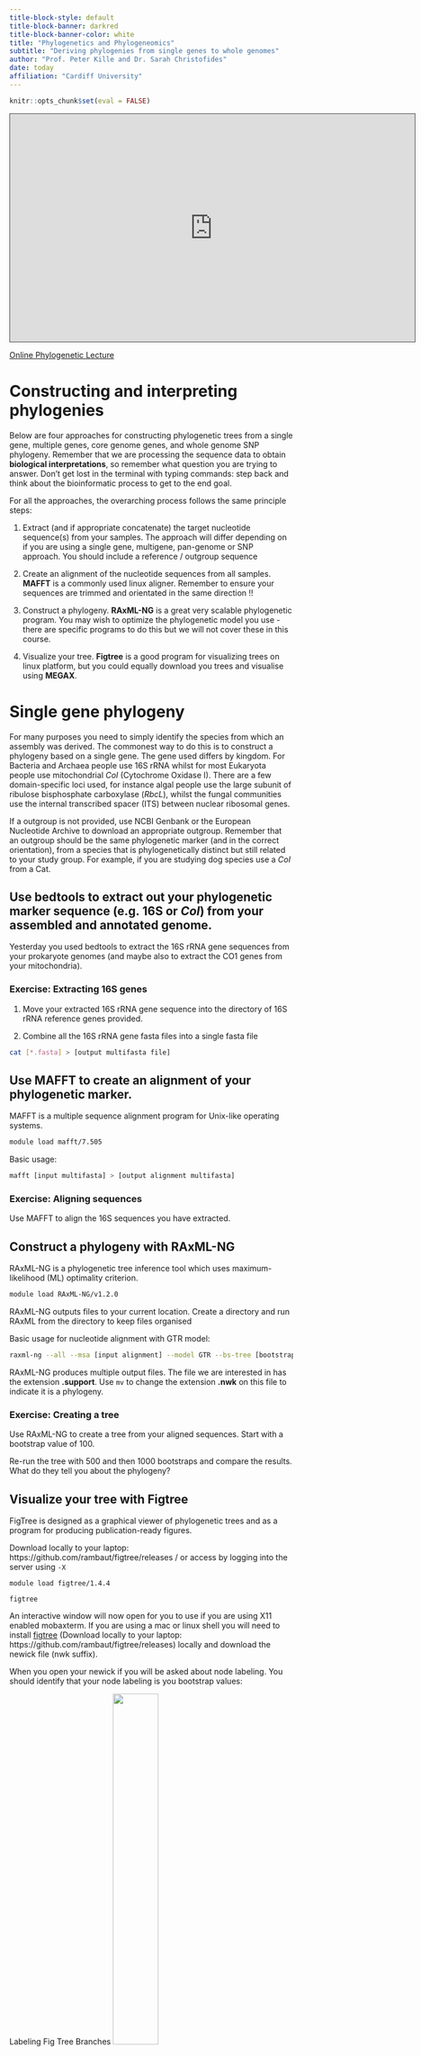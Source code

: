 ```yaml
---
title-block-style: default
title-block-banner: darkred
title-block-banner-color: white
title: "Phylogenetics and Phylogeneomics"
subtitle: "Deriving phylogenies from single genes to whole genomes"
author: "Prof. Peter Kille and Dr. Sarah Christofides"
date: today
affiliation: "Cardiff University"
---
```


```r
knitr::opts_chunk$set(eval = FALSE)
```

<iframe data-external="1" src="https://cardiff.cloud.panopto.eu/Panopto/Pages/Embed.aspx?id=7996f42d-c454-4329-8235-af630098de06&amp;autoplay=false&amp;offerviewer=true&amp;showtitle=true&amp;showbrand=true&amp;captions=false&amp;interactivity=all" height="405" width="720" style="border: 1px solid #464646;" allowfullscreen allow="autoplay">

</iframe>

[Online Phylogenetic Lecture](https://goo.gl/BMzU8p)

# Constructing and interpreting phylogenies

Below are four approaches for constructing phylogenetic trees from a single gene, multiple genes, core genome genes, and whole genome SNP phylogeny. Remember that we are processing the sequence data to obtain **biological interpretations**, so remember what question you are trying to answer. Don't get lost in the terminal with typing commands: step back and think about the bioinformatic process to get to the end goal.

For all the approaches, the overarching process follows the same principle steps:

1.  Extract (and if appropriate concatenate) the target nucleotide sequence(s) from your samples. The approach will differ depending on if you are using a single gene, multigene, pan-genome or SNP approach. You should include a reference / outgroup sequence

2.  Create an alignment of the nucleotide sequences from all samples. **MAFFT** is a commonly used linux aligner. Remember to ensure your sequences are trimmed and orientated in the same direction !!

3.  Construct a phylogeny. **RAxML-NG** is a great very scalable phylogenetic program. You may wish to optimize the phylogenetic model you use - there are specific programs to do this but we will not cover these in this course.

4.  Visualize your tree. **Figtree** is a good program for visualizing trees on linux platform, but you could equally download you trees and visualise using **MEGAX**.

# Single gene phylogeny

For many purposes you need to simply identify the species from which an assembly was derived. The commonest way to do this is to construct a phylogeny based on a single gene. The gene used differs by kingdom. For Bacteria and Archaea people use 16S rRNA whilst for most Eukaryota people use mitochondrial *CoI* (Cytochrome Oxidase I). There are a few domain-specific loci used, for instance algal people use the large subunit of ribulose bisphosphate carboxylase (*RbcL*), whilst the fungal communities use the internal transcribed spacer (ITS) between nuclear ribosomal genes.

If a outgroup is not provided, use NCBI Genbank or the European Nucleotide Archive to download an appropriate outgroup. Remember that an outgroup should be the same phylogenetic marker (and in the correct orientation), from a species that is phylogenetically distinct but still related to your study group. For example, if you are studying dog species use a *CoI* from a Cat.

## Use bedtools to extract out your phylogenetic marker sequence (e.g. 16S or *CoI*) from your assembled and annotated genome.

Yesterday you used bedtools to extract the 16S rRNA gene sequences from your prokaryote genomes (and maybe also to extract the CO1 genes from your mitochondria).

::: callout-important
### Exercise: Extracting 16S genes

1)  Move your extracted 16S rRNA gene sequence into the directory of 16S rRNA reference genes provided.

2)  Combine all the 16S rRNA gene fasta files into a single fasta file

```bash
cat [*.fasta] > [output multifasta file]
```

:::

## Use MAFFT to create an alignment of your phylogenetic marker.

MAFFT is a multiple sequence alignment program for Unix-like operating systems.

```bash
module load mafft/7.505
```

Basic usage:

```bash
mafft [input multifasta] > [output alignment multifasta]
```

::: callout-important
### Exercise: Aligning sequences

Use MAFFT to align the 16S sequences you have extracted.
:::

## Construct a phylogeny with **RAxML-NG**

RAxML-NG is a phylogenetic tree inference tool which uses maximum-likelihood (ML) optimality criterion.

```bash
module load RAxML-NG/v1.2.0
```

RAxML-NG outputs files to your current location. Create a directory and run RAxML from the directory to keep files organised

Basic usage for nucleotide alignment with GTR model:

```bash
raxml-ng --all --msa [input alignment] --model GTR --bs-tree [bootstrap replicate number e.g. 100] --prefix [prefix for output files] --threads [number of threads/cpus]
```

RAxML-NG produces multiple output files. The file we are interested in has the extension **.support**. Use `mv` to change the extension **.nwk** on this file to indicate it is a phylogeny.

::: callout-important
### Exercise: Creating a tree

Use RAxML-NG to create a tree from your aligned sequences. Start with a bootstrap value of 100.

Re-run the tree with 500 and then 1000 bootstraps and compare the results. What do they tell you about the phylogeny?
:::

## Visualize your tree with Figtree

FigTree is designed as a graphical viewer of phylogenetic trees and as a program for producing publication-ready figures.

Download locally to your laptop: https://github.com/rambaut/figtree/releases / or access by logging into the server using `-X`

```base
module load figtree/1.4.4

figtree
```

An interactive window will now open for you to use if you are using X11 enabled mobaxterm. If you are using a mac or linux shell you will need to install [figtree](http://tree.bio.ed.ac.uk/software/figtree/) (Download locally to your laptop: https://github.com/rambaut/figtree/releases) locally and download the newick file (nwk suffix).

When you open your newick if you will be asked about node labeling. You should identify that your node labeling is you bootstrap values:

Labeling Fig Tree Branches ![](images/fig_tree_lables.png){width="40%" fig-align="center"}

::: {.callout-note collapse="true"}
## Worked Example: creating a 16S prokayote phylogeny

<iframe data-external="1" src="https://cardiff.cloud.panopto.eu/Panopto/Pages/Embed.aspx?id=344ff837-6338-4bd2-9638-b09500f3f29d&amp;autoplay=false&amp;offerviewer=true&amp;showtitle=true&amp;showbrand=true&amp;captions=false&amp;interactivity=all" height="405" width="720" style="border: 1px solid #464646;" allowfullscreen allow="autoplay" aria-label="Panopto Embedded Video Player">

</iframe>
:::

# Multiple gene plylogenys: MLST

The most common use of multiple genes to create phylogenogies is [Multi-locus sequence typing (MLST)](https://www.sciencedirect.com/topics/medicine-and-dentistry/multilocus-sequence-typing). This is primarily used in bacterial phylogenetics when it is necessary to go beyond species and identify the strain. This method is extreme valuable when identifying pathogenic strains away from sometimes harmless relatives. Established 'serotypes' have often now been aligned with specific MLST allele sequences. There are online tools that allow you to upload your sequence and perform MLST analysis - such as [autoMLST](https://automlst.ziemertlab.com/). Many of the resources are species-specific and allow you to enter a draft genome from particular species and use MLST to phlylogenetically 'type' the strain it represents. Many of these tools can be accessed through [pubmlst](https://pubmlst.org/). There are also a myriad of command line tools that can be used - the simplest to remember and a very easy one to use is the software [MLST](https://github.com/tseemann/mlst). Remember you can only use these tools if you have already identified the species and if there is a MLTS database for the organism in question.

This approach is very rarely used for eukaryotes.

We won't run MLST on our prokaryotes, as they are quite phylogenetically diverse compared to the situations where MLST is really useful.

# Core gene phylogeny: Understand the diversity of a bacterial species

Organisms within particular phylogenetic groups share a set of 'core' genes - these are often those representing essential metabolism. Then each species has a unique set of 'ancillary' genes which define the unique phenotype of the organism. Worth noting that the ultimate bacterial 'ancillary' genes are mobile genetic elements that carry things such as antibiotic resistance genes. For bacteria this 'core' and 'ancillary' relationship is well defined and programs have been developed that identify the 'core' genome by identifying all the 'shared' gene loci between a group of bacteria, concatenating these sequences and using them to create a phylogeny. The program we will use to demonstrate this is **panaroo**, which will identify, extract, and concatenate the core genome.

Similar approaches can be taken with eukaryotic genomes. A project known as [Busco](https://busco.ezlab.org/) has been working to identify list of core genes within different phylogenetic lineages. The tool and database allows you to identify and extract those core genes from draft genomes and even has a plugin for generating phylogenies.

The procedure to create a bacterial pan-genome phylogeny is:

1)  Identify a suitable outgroup for this phylogeny (closely related species) -- look back at the lecture to understand outgrouping in core genome phylogenies. Download a suitable genome from NCBI Genbank or the European Nucleotide Archive and upload to your virtual machine.

2)  Annotate your bacterial genomes using **Prokka**.

3)  Predict and align the pangenome and construct a core gene alignment by processing the gff annotation files with **panaroo** using **MAFFT** alignment option.

4)  Construct a phylogeny with **RAxML-NG**.

5)  Visualize your tree **Figtree**

As you will see, many of the steps are the same as for a single-gene phylogeny. The only piece of new software required is panaroo.

Paneroo is a bacterial pangenome analysis pipeline. It predicts core, accessory, and pangenomes, and produces core gene alignments.

```bash
module load panaroo/1.3.0
```

Panaroo takes annotation files in **.gff** format to predict pangenomes.

Basic usage:

```bash
panaroo -i *gff -o [output directory] -t [number of cpus] --clean-mode sensitive -a core --aligner mafft
```

Output files of interest include the **summary_statistics.txt** and **core_gene.aln**

Check the website for details of all the files produced: https://gtonkinhill.github.io/panaroo/#/gettingstarted/output

***If you incorporate a reference genome we strangely recommend you re-annotate the genome with prokka even if an annotation file (.gff) is available since panaroo is very particular about the gff format and prefers prokka annotation files.***

::: callout-important
### Exercise: Pangenome phylogeny

1.  Use panaroo to create a core gene alignment from your Prokka-annotated prokaryote genomes.

2.  Construct a phylogeny with **RAxML-NG**, using 1000 bootstraps.

3.  Visualize your tree.

If you were to repeat this analysis without the designated outgroup, which strain/s would be the outgroup of the phylogeny? (Check the lecture for guidance).
:::

::: {.callout-note collapse="true"}
## Worked Example: creating a prokayote pan-genome phylogeny

<iframe data-external="1" src="https://cardiff.cloud.panopto.eu/Panopto/Pages/Embed.aspx?id=bf77e80f-9012-4fc5-92e4-b0980088eb93&amp;autoplay=false&amp;offerviewer=true&amp;showtitle=true&amp;showbrand=true&amp;captions=false&amp;interactivity=all" height="405" width="720" style="border: 1px solid #464646;" allowfullscreen allow="autoplay" aria-label="Panopto Embedded Video Player">

</iframe>
:::

# Whole genome SNP phylogeny

Tracking individual mutations between strains of an organism allows a precision in the phylogenetic analysis unlocks phenomenal potential - since these mutations or SNPs occur so rapidly, we can use this within a pathogenic context, viral or bacterial, to explore epidemiology of disease.

Using whole mitochondrial SNP (single nucleotide polymorphism) data, we can explore relationships between genetically distinct breeds of the same organism or isolated populations to derive conservation requirements or determine relationships between ancient ancestral populations (often extinct).

One significant advantage of performing a SNP phylogeny is it can be performed with the quality-trimmed reads and does NOT require *de novo* assembly. The limitation is that a good and complete reference genome is required. The process aligns the reads to the reference, derives SNPs, aligns these SNPs from different samples and uses this to generate a phylogeny.

1)  Identify a reference genome. Either use the sequence provided or use NCBI Genbank or the European Nucleotide Archive online to download a suitable reference genome and upload to your virtual machine.

2)  Recall from previous session that we processed raw sequence data prior to use. Use **Fastqc** and **Fastp** to quality check and remove adaptors/trim poor quality bases, respectively.

3)  Use **snippy** to identify SNPs between the reference/outgroup genome and **both** your processed unknown samples and processed characterised sequence data - you need to analyse both datasets (characterised and unknown) otherwise your phylogeny will look pretty sparse!

4)  Use **snippy-core** to create an alignment of SNPs.

5)  Use **snp-sites** to align the SNPs

6)  Construct a phylogeny with **RAxML-NG**.

7)  Visualize your tree with **Figtree**

snippy is a tool to identify variations between a reference genome in fasta format and genome sequence data in read format (fastq)

```bash
module load snippy/v4.6.0
module load samtools/1.16.1
```

Basic usage:

To identify SNPs for one genome

```bash
snippy -outdir [snippy output directory/sampleID] -ref [reference sequence fasta] -R1 [sample1 fastq left trimmed read] -R2 [sample2 fastq right trimmed read] --prefix [prefix for output] --force
```

You will need a loop to call SNPs for multiple genomes.

::: callout-important
### Exercise: SNP-based phylogeny

1.  Write a loop to call SNPs on all your prokaryote genomes using snippy.

2.  To produce an alignment from SNPs, navigate to the snippy output directory and run **snippy-core**. The wildcard will extract the necessary SNP data from all the genomes analysed by snippy (directory for each genome in output directory).

```bash
snippy-core -ref [same reference sequence] -prefix [prefix for snp output] [snippy output directory]/*
```

3.  Generate an alignment of the SNP sites:

```bash
module load snp-sites/2.5.1
```

```bash
snp-sites -cb -o [alignment file name] [prefix for snp output].full.aln
```

4.  Construct a phylogeny with **RAxML-NG**, using 1000 bootstraps.

5.  Visualize your tree.
:::

# Walk throughs

## Single Gene

<iframe data-external="1" src="https://cardiff.cloud.panopto.eu/Panopto/Pages/Embed.aspx?id=f3046618-4e2d-4abc-ba0c-af630098dd8c&amp;autoplay=false&amp;offerviewer=true&amp;showtitle=true&amp;showbrand=true&amp;captions=false&amp;interactivity=all" height="405" width="720" style="border: 1px solid #464646;" allowfullscreen allow="autoplay">

</iframe>

## Whole Genome SNP

<iframe data-external="1" src="https://cardiff.cloud.panopto.eu/Panopto/Pages/Embed.aspx?id=d2cf9c78-0062-496f-bfe0-af630098da10&amp;autoplay=false&amp;offerviewer=true&amp;showtitle=true&amp;showbrand=true&amp;captions=false&amp;interactivity=all" height="405" width="720" style="border: 1px solid #464646;" allowfullscreen allow="autoplay">

</iframe>
